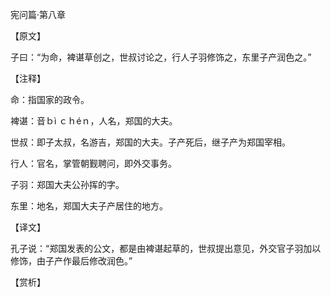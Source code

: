 

宪问篇·第八章

【原文】

子曰：“为命，裨谌草创之，世叔讨论之，行人子羽修饰之，东里子产润色之。”

【注释】

命：指国家的政令。

裨谌：音ｂì  ｃｈéｎ，人名，郑国的大夫。

世叔：即子太叔，名游吉，郑国的大夫。子产死后，继子产为郑国宰相。

行人：官名，掌管朝觐聘问，即外交事务。

子羽：郑国大夫公孙挥的字。

东里：地名，郑国大夫子产居住的地方。

【译文】

孔子说：“郑国发表的公文，都是由裨谌起草的，世叔提出意见，外交官子羽加以修饰，由子产作最后修改润色。”

【赏析】

